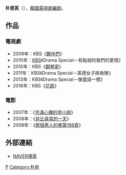 {{blpunsourced|time=2016-11-11T06:05:15+00:00}}
{{藝人
| 姓名     = 朴恩英 
| 類型     = 編劇
| 圖片     = 
| 圖片尺寸 = 
| 圖片簡介 = 
| 原名     = 
| 外文名   = 박은영
| 外文     = ko
| 羅馬拼音 = Park Eun Young  
| 國籍     = {{KOR}}
| 出生日期 = 
| 出生地點 = 
| 職業     = [[編劇|編劇]]
| 語言     = [[韓語|韓語]]
| 教育程度 = 
| 出道日期 = 2007年
| 代表作   = 
| 活躍年代 = 
| 經紀公司 = 
}}

'''朴恩英'''（{{lang-ko|'''박은영'''}}），[[韓國|韓國]][[電視劇|電視劇]][[編劇|編劇]]。

== 作品 ==
=== 電視劇 ===
*2009年：KBS《[[夥伴們|夥伴們]]》
*2010年：[[韓國放送公社|KBS]]《Drama Special－有點弱的我們的愛情》
*2010年：KBS《[[鋼琴家_(電視劇)|鋼琴家]]》
*2011年：KBS《Drama Special－英德女子摔角隊》
*2013年：KBS《Drama Special－像童話一樣》
*2016年：KBS《[[花郎_(電視劇)|花郎]]》

=== 電影 ===
*2007年：《[[充滿心機的申小姐|充滿心機的申小姐]]》
*2008年：《[[非比尋常的一天|非比尋常的一天]]》
*2008年：《[[那個男人的書第198頁|那個男人的書第198頁]]》

== 外部連結 ==
*[http://people.search.naver.com/search.naver?where=nexearch&sm=tab_ppn&query=%EB%93%9C%EB%9D%BC%EB%A7%88%EC%9E%91%EA%B0%80%EB%B0%95%EC%9D%80%EC%98%81&os=183695&ie=utf8&key=PeopleService NAVER搜索]{{ko}}

[[Category:韓國編劇|P]]
[[Category:朴姓|Category:朴姓]]